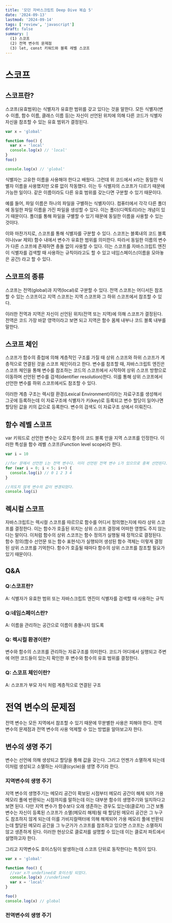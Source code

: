 ```yaml
---
title: '모던 자바스크립트 Deep Dive 복습 5'
date: '2024-09-13'
lastmod: '2024-09-14'
tags: ['review', 'javascript']
draft: false
summary: |
  (1) 스코프
  (2) 전역 변수의 문제점
  (3) let, const 키워드와 블록 레벨 스코프
---
```


# <span className="text-h1">스코프</span>

## <span className="text-h2">스코프란?</span>

스코프(유효범위)는 식별자가 유효한 범위를 갖고 있다는 것을 말한다.
모든 식별자(변수 이름, 함수 이름, 클래스 이름 등)는 자신이 선언된 위치에 의해 다른 코드가 식별자 자신을 참조할 수 있는 유효 범위가 결정된다.

```javascript
var x = 'global'

function foo() {
  var x = 'local'
  console.log(x) // 'local'
}
foo()

console.log(x) // 'global'
```

식별자는 고유한 이름을 사용해야 한다고 배웠다. 그런데 위 코드에서 x라는 동일한 식별자 이름을 사용했지만 오류 없이 작동했다. 이는 두 식별자의 스코프가 다르기 때문에 가능한 일이다. 같은 이름이라도 다른 유효 범위를 갖는다면 구분할 수 있기 때문이다.

예를 들어, 파일 이름은 하나의 파일을 구별하는 식별자이다. 컴퓨터에서 각각 다른 폴더에 동일한 파일 이름을 가진 파일을 생성할 수 있다. 이는 폴더(디렉토리)라는 개념이 있기 때문이다. 폴더를 통해 파일을 구별할 수 있기 때문에 동일한 이름을 사용할 수 있는 것이다.

이와 마찬가지로, 스코프를 통해 식별자를 구분할 수 있다. 스코프는 블록내의 코드 블록이나(var 제외) 함수 내에서 변수가 유효한 범위를 의미한다. 따라서 동일한 이름의 변수가 다른 스코프에 존재하면 충돌 없이 사용할 수 있다.
이는 스코프를 자바스크립트 엔진이 식별자를 검색할 때 사용하는 규칙이라고도 할 수 있고 네임스페이스(이름을 모아놓은 공간) 라고 할 수 있다.

## <span className="text-h2">스코프의 종류</span>

스코프는 전역(global)과 지역(local)로 구분할 수 있다.
전역 스코프는 어디서든 참조할 수 있는 스코프이고 지역 스코프는 지역 스코프와 그 하위 스코프에서 참조할 수 있다.

이러한 전역과 지역은 자신이 선언된 위치(전역 또는 지역)에 의해 스코프가 결정된다.
전역은 코드 가장 바깥 영역이라고 보면 되고 지역은 함수 몸체 내부나 코드 블록 내부를 말한다.

## <span className="text-h2">스코프 체인</span>

스코프가 함수의 중첩에 의해 계층적인 구조를 가질 때 상위 스코프와 하위 스코프가 계층적으로 연결된 것을 스코프 체인이라고 한다.
변수를 참조할 때, 자바스크립트 엔진은 스코프 체인을 통해 변수를 참조하는 코드의 스코프에서 시작하여 상위 스코프 방향으로 이동하며 선언된 변수를 검색(identifier resolution)한다. 이를 통해 상위 스코프에서 선언한 변수를 하위 스코프에서도 참조할 수 있다.

이러한 계층 구조는 렉시컬 환경(Lexical Environment)이라는 자료구조를 생성해서 그곳에 등록하는데 이 자료구조에 식별자가 키(key)로 등록되고 변수 할당이 일어나면 할당된 값을 키의 값으로 등록한다. 변수의 검색도 이 자료구조 상에서 이뤄진다.

## <span className="text-h2">함수 레벨 스코프</span>

var 키워드로 선언한 변수는 오로지 함수의 코드 블록 만을 지역 스코프를 인정한다. 이러한 특성을 함수 레벨 스코프(Function level scope)라 한다.

```javascript
var i = 10

//for 문에서 선언한 i는 전역 변수다. 이미 선언된 전역 변수 i가 있으므로 중복 선언된다.
for (var i = 0; i < 5; i++) {
  console.log(i) // 0 1 2 3 4
}

//의도치 않게 변수의 값이 변경되었다.
console.log(i)
```

## <span className="text-h2">렉시컬 스코프</span>

자바스크립트는 렉시컬 스코프를 따르므로 함수를 어디서 정의했는지에 따라 상위 스코프를 결정한다. 이는 함수가 호출된 위치는 상위 스코프 결정에 어떠한 영향도 주지 않는다는 말이다.
이처럼 함수의 상위 스코프는 함수 정의가 실행될 때 정적으로 결정된다. 함수 정의(함수 선언문 또는 함수 표현식)가 실행되어 생성된 함수 객체는 이렇게 결정된 상위 스코프를 기억한다. 함수가 호출될 때마다 함수의 상위 스코프를 참조할 필요가 있기 때문이다.

## <span className="text-qa">Q&A</span>

### Q:스코프란?

A: 식별자가 유효한 범위 또는 자바스크립트 엔진이 식별자를 검색할 때 사용하는 규칙

### Q:네임스페이스란?

A: 이름을 관리하는 공간으로 이름이 충돌나지 않도록

### Q: 렉시컬 환경이란?

변수와 함수의 스코프를 관리하는 자료구조를 의미한다. 코드가 어디에서 실행되고 주변에 어떤 코드들이 있는지 확인한 후 변수와 함수의 유효 범위를 결정한다.

### Q: 스코프 체인이란?

A: 스코프가 부모 자식 처럼 계층적으로 연결된 구조

# <span className="text-h1">전역 변수의 문제점</span>

전역 변수는 모든 지역에서 참조할 수 있기 때문에 무분별한 사용은 피해야 한다. 전역 변수의 문제점과 전역 변수의 사용 억제할 수 있는 방법을 알아보고자 한다.

## <span className="text-h2">변수의 생명 주기</span>

변수는 선언에 의해 생성되고 할당을 통해 값을 갖는다. 그리고 언젠가 소멸하게 되는데 이처럼 생성되고 소멸하는 사이클(cycle)을 생명 주기라 한다.

### 지역변수의 생명 주기

지역 변수의 생명주기는 메모리 공간이 확보된 시점부터 메모리 공간이 해제 되어 가용 메모리 풀에 반환되는 시점까지를 말하는데
이는 대부분 함수의 생명주기와 일치하다고 보면 된다. 다만 지역 변수가 함수보다 오래 생존하는 경우도 있는데(클로저) 그건 보통 변수는 자신이 등록된 스코프가 소멸(메모리 해제)될 때 할당된 메모리 공간은 그 누구도 참조하지 않게 되는데 이를 가비지컬렉터에 의해 해제되어 가용 메모리 풀에 반환되는데 할당된 메모리 공간을 그 누군가가 스코프를 참조하고 있으면 스코프는 소멸하지 않고 생존하게 된다. 이러한 현상으로 클로저를 설명할 수 있는데 이는 클로저 파트에서 설명하고자 한다.

그리고 지역변수도 호이스팅이 발생하는데 스코프 단위로 동작한다는 특징이 있다.

```javascript
var x = 'global'

function foo() {
  //var x가 undefined로 호이스팅 되었다.
  console.log(x) //undefined
  var x = 'local'
}

foo()
console.log(x) // global
```

### 전역변수의 생명 주기
